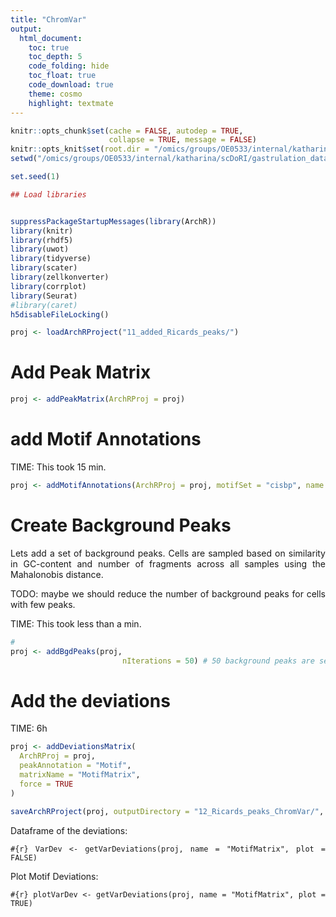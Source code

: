 ```yaml
---
title: "ChromVar"
output: 
  html_document:
    toc: true
    toc_depth: 5
    code_folding: hide
    toc_float: true
    code_download: true
    theme: cosmo
    highlight: textmate
---
```


<style>
body {
text-align: justify}
</style>

```r
knitr::opts_chunk$set(cache = FALSE, autodep = TRUE, 
                      collapse = TRUE, message = FALSE)
knitr::opts_knit$set(root.dir = "/omics/groups/OE0533/internal/katharina/scDoRI/gastrulation_data/")
setwd("/omics/groups/OE0533/internal/katharina/scDoRI/gastrulation_data/")

set.seed(1)
```

  
```r
## Load libraries


suppressPackageStartupMessages(library(ArchR))
library(knitr)
library(rhdf5)
library(uwot)
library(tidyverse)
library(scater)
library(zellkonverter)
library(corrplot)
library(Seurat)
#library(caret)
h5disableFileLocking()
```

```r
proj <- loadArchRProject("11_added_Ricards_peaks/")
```

# Add Peak Matrix

```r
proj <- addPeakMatrix(ArchRProj = proj)
```



# add Motif Annotations

TIME: This took 15 min.

```r
proj <- addMotifAnnotations(ArchRProj = proj, motifSet = "cisbp", name = "Motif")
```

# Create Background Peaks

Lets add a set of background peaks. Cells are sampled based on similarity in 
GC-content and number of fragments across all samples using the Mahalonobis 
distance.

TODO: maybe we should reduce the number of background peaks for cells with few
peaks.

TIME: This took less than a min.
```r
# 
proj <- addBgdPeaks(proj, 
                         nIterations = 50) # 50 background peaks are selected

```


# Add the deviations

TIME: 6h

```r
proj <- addDeviationsMatrix(
  ArchRProj = proj, 
  peakAnnotation = "Motif",
  matrixName = "MotifMatrix",
  force = TRUE
)
```

```r
saveArchRProject(proj, outputDirectory = "12_Ricards_peaks_ChromVar/", load = FALSE)

```




Dataframe of the deviations:

```#{r}
VarDev <- getVarDeviations(proj, name = "MotifMatrix", plot = FALSE)
```

Plot Motif Deviations:

```#{r}
plotVarDev <- getVarDeviations(proj, name = "MotifMatrix", plot = TRUE)
```


